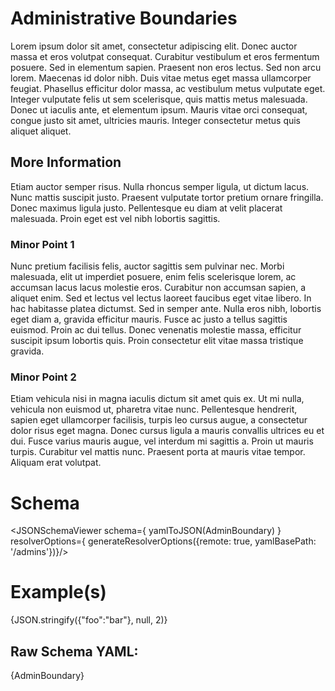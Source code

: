 
# Administrative Boundaries

Lorem ipsum dolor sit amet, consectetur adipiscing elit. Donec auctor massa et eros volutpat consequat. Curabitur vestibulum et eros fermentum posuere. Sed in elementum sapien. Praesent non eros lectus. Sed non arcu lorem. Maecenas id dolor nibh. Duis vitae metus eget massa ullamcorper feugiat. Phasellus efficitur dolor massa, ac vestibulum metus vulputate eget. Integer vulputate felis ut sem scelerisque, quis mattis metus malesuada. Donec ut iaculis ante, et elementum ipsum. Mauris vitae orci consequat, congue justo sit amet, ultricies mauris. Integer consectetur metus quis aliquet aliquet.

## More Information

Etiam auctor semper risus. Nulla rhoncus semper ligula, ut dictum lacus. Nunc mattis suscipit justo. Praesent vulputate tortor pretium ornare fringilla. Donec maximus ligula justo. Pellentesque eu diam at velit placerat malesuada. Proin eget est vel nibh lobortis sagittis.

### Minor Point 1

Nunc pretium facilisis felis, auctor sagittis sem pulvinar nec. Morbi malesuada, elit ut imperdiet posuere, enim felis scelerisque lorem, ac accumsan lacus lacus molestie eros. Curabitur non accumsan sapien, a aliquet enim. Sed et lectus vel lectus laoreet faucibus eget vitae libero. In hac habitasse platea dictumst. Sed in semper ante. Nulla eros nibh, lobortis eget diam a, gravida efficitur mauris. Fusce ac justo a tellus sagittis euismod. Proin ac dui tellus. Donec venenatis molestie massa, efficitur suscipit ipsum lobortis quis. Proin consectetur elit vitae massa tristique gravida.

### Minor Point 2

Etiam vehicula nisi in magna iaculis dictum sit amet quis ex. Ut mi nulla, vehicula non euismod ut, pharetra vitae nunc. Pellentesque hendrerit, sapien eget ullamcorper facilisis, turpis leo cursus augue, a consectetur dolor risus eget magna. Donec cursus ligula a mauris convallis ultrices eu et dui. Fusce varius mauris augue, vel interdum mi sagittis a. Proin ut mauris turpis. Curabitur vel mattis nunc. Praesent porta at mauris vitae tempor. Aliquam erat volutpat.


# Schema

<JSONSchemaViewer schema={ yamlToJSON(AdminBoundary) } resolverOptions={ generateResolverOptions({remote: true, yamlBasePath: '/admins'})}/>

# Example(s)

<CodeBlock language="json">{JSON.stringify({"foo":"bar"}, null, 2)}</CodeBlock>

## Raw Schema YAML:

<CodeBlock language="jsx">{AdminBoundary}</CodeBlock>
